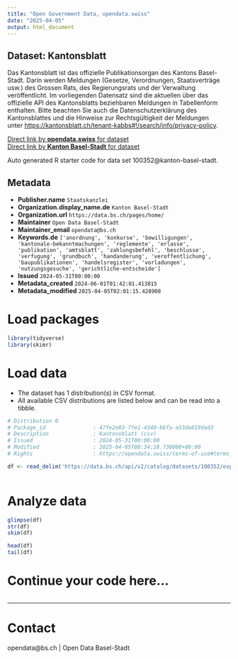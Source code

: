 ```yaml
---
title: "Open Government Data, opendata.swiss"
date: "2025-04-05"
output: html_document
---
```


## Dataset: Kantonsblatt

Das Kantonsblatt ist das offizielle Publikationsorgan des Kantons Basel-Stadt. Darin werden Meldungen (Gesetze, Verordnungen, Staatsverträge usw.) des Grossen Rats, des Regierungsrats und der Verwaltung veröffentlicht. Im vorliegenden Datensatz sind die aktuellen über das offizielle API des Kantonsblatts beziehbaren Meldungen in Tabellenform enthalten. Bitte beachten Sie auch die Datenschutzerklärung des Kantonsblattes und die Hinweise zur Rechtsgültigkeit der Meldungen unter [https://kantonsblatt.ch/tenant-kabbs#!/search/info/privacy-policy](https://kantonsblatt.ch/tenant-kabbs#!/search/info/privacy-policy). 

[Direct link by **opendata.swiss** for dataset](https://opendata.swiss/de/dataset/kantonsblatt)<br>
[Direct link by **Kanton Basel-Stadt** for dataset](https://data.bs.ch/explore/dataset/100352/)

Auto generated R starter code for data set 100352@kanton-basel-stadt.

## Metadata

- **Publisher.name** `Staatskanzlei`
- **Organization.display_name.de** `Kanton Basel-Stadt`
- **Organization.url** `https://data.bs.ch/pages/home/`
- **Maintainer** `Open Data Basel-Stadt`
- **Maintainer_email** `opendata@bs.ch`
- **Keywords.de** `['anordnung', 'konkurse', 'bewilligungen', 'kantonale-bekanntmachungen', 'reglemente', 'erlasse', 'publikation', 'amtsblatt', 'zahlungsbefehl', 'beschlusse', 'verfugung', 'grundbuch', 'handanderung', 'veroffentlichung', 'baupublikationen', 'handelsregister', 'vorladungen', 'nutzungsgesuche', 'gerichtliche-entscheide']`
- **Issued** `2024-05-31T00:00:00`
- **Metadata_created** `2024-06-01T01:42:01.413815`
- **Metadata_modified** `2025-04-05T02:01:15.428908`


# Load packages

```r

library(tidyverse)
library(skimr)

```

# Load data

-   The dataset has 1 distribution(s) in CSV format.
-   All available CSV distributions are listed below and can be read into a tibble.

```r

# Distribution 0
# Package_id               : 47fe2e83-7fe1-4340-b6fa-a53da019dad3
# Description              : Kantonsblatt (csv)
# Issued                   : 2024-05-31T00:00:00
# Modified                 : 2025-04-05T00:34:18.730000+00:00
# Rights                   : https://opendata.swiss/terms-of-use#terms_by

df <- read_delim('https://data.bs.ch/api/v2/catalog/datasets/100352/exports/csv?use_labels=true')



```

# Analyze data

```r

glimpse(df)
str(df)
skim(df)

head(df)
tail(df)

```

# Continue your code here...

```r

```

------------------------------------------------------------------------

# Contact

opendata@bs.ch | Open Data Basel-Stadt
